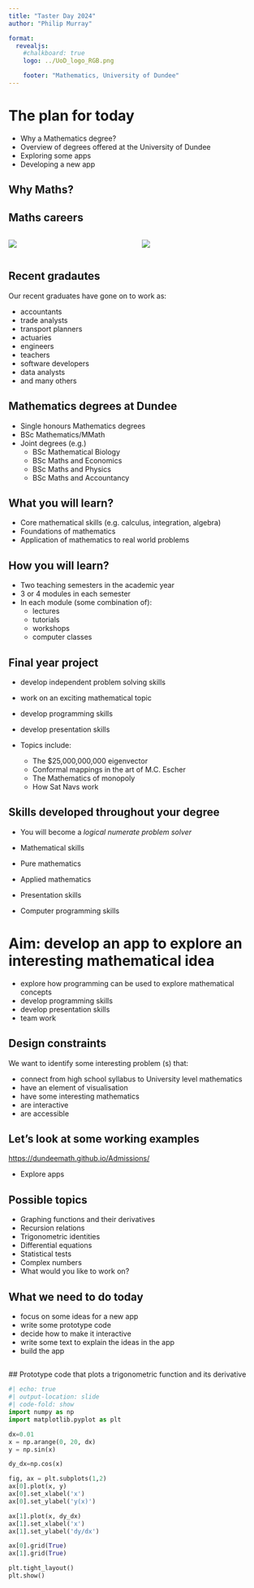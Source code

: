 ```yaml
---
title: "Taster Day 2024"
author: "Philip Murray"

format:
  revealjs:
    #chalkboard: true
    logo: ../UoD_logo_RGB.png

    footer: "Mathematics, University of Dundee"
---
```


# The plan for today

 - Why a Mathematics degree?
 - Overview of degrees offered at the University of Dundee
 - Exploring some apps 
 - Developing a new app

## Why Maths?



## Maths careers

:::: {.columns}

::: {.column width="50%"}
![](../Images/MathsCareers.png)
:::

::: {.column width="50%"}
![](../Images/IFSCareerEarningsTable.png)
:::
::::

## Recent gradautes

Our recent graduates have gone on to work as:

* accountants
* trade analysts
* transport planners
* actuaries
* engineers
* teachers
* software developers
* data analysts
* and many others



## Mathematics degrees at Dundee

* Single honours Mathematics degrees
 - BSc Mathematics/MMath
* Joint degrees (e.g.)
    - BSc Mathematical Biology
    - BSc Maths and Economics
    - BSc Maths and Physics 
    - BSc Maths and Accountancy 

## What you will learn?

 - Core mathematical skills (e.g. calculus, integration, algebra)
 - Foundations of mathematics
 - Application of mathematics to real world problems

## How you will learn?

* Two teaching semesters in the academic year
* 3 or 4 modules in each semester
* In each module (some combination of):
    - lectures
    - tutorials
    - workshops
    - computer classes

## Final year project 

- develop independent problem solving skills
- work on an exciting mathematical topic
- develop programming skills
- develop presentation skills
- Topics include: 

    * The $25,000,000,000 eigenvector
    * Conformal mappings in   the art of M.C. Escher
    * The Mathematics of monopoly
    * How Sat Navs work


## Skills developed throughout your degree

* You will become a *logical numerate problem solver*
* Mathematical skills 

* Pure mathematics
* Applied mathematics
* Presentation skills
* Computer programming skills


# Aim: develop an app to explore an interesting mathematical idea

 * explore how programming can be used to explore mathematical concepts
 * develop programming skills
 * develop presentation skills
 * team work


## Design constraints

We want to identify some interesting problem (s) that:

* connect from high school syllabus to University level mathematics
* have an element of visualisation
* have some interesting mathematics 
* are interactive
* are accessible

## Let's look at some working examples 

<https://dundeemath.github.io/Admissions/>

- Explore apps


## Possible topics

* Graphing functions and their derivatives
* Recursion relations
* Trigonometric identities
* Differential equations
* Statistical tests
* Complex numbers
* What would you like to work on?

## What we need to do today

* focus on some ideas for a new app
* write some prototype code 
* decide how to make it interactive
* write some text to explain the ideas in the app
* build the app

##

 ## Prototype code that plots a trigonometric function and its derivative

 
```python
#| echo: true
#| output-location: slide
#| code-fold: show
import numpy as np
import matplotlib.pyplot as plt

dx=0.01
x = np.arange(0, 20, dx)
y = np.sin(x)

dy_dx=np.cos(x)

fig, ax = plt.subplots(1,2)
ax[0].plot(x, y)
ax[0].set_xlabel('x')
ax[0].set_ylabel('y(x)')

ax[1].plot(x, dy_dx)
ax[1].set_xlabel('x')
ax[1].set_ylabel('dy/dx')

ax[0].grid(True)
ax[1].grid(True)

plt.tight_layout()
plt.show()
```